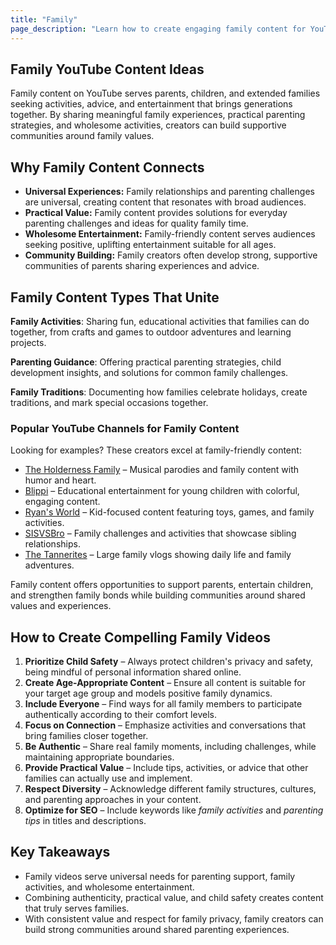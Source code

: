 ```yaml
---
title: "Family"
page_description: "Learn how to create engaging family content for YouTube—covering activities, parenting advice, and family experiences that connect generations."
---
```


## Family YouTube Content Ideas

Family content on YouTube serves parents, children, and extended families seeking activities, advice, and entertainment that brings generations together. By sharing meaningful family experiences, practical parenting strategies, and wholesome activities, creators can build supportive communities around family values.

## Why Family Content Connects

- **Universal Experiences:** Family relationships and parenting challenges are universal, creating content that resonates with broad audiences.
- **Practical Value:** Family content provides solutions for everyday parenting challenges and ideas for quality family time.
- **Wholesome Entertainment:** Family-friendly content serves audiences seeking positive, uplifting entertainment suitable for all ages.
- **Community Building:** Family creators often develop strong, supportive communities of parents sharing experiences and advice.

## Family Content Types That Unite

**Family Activities**: Sharing fun, educational activities that families can do together, from crafts and games to outdoor adventures and learning projects.

**Parenting Guidance**: Offering practical parenting strategies, child development insights, and solutions for common family challenges.

**Family Traditions**: Documenting how families celebrate holidays, create traditions, and mark special occasions together.

### Popular YouTube Channels for Family Content

Looking for examples? These creators excel at family-friendly content:
- [The Holderness Family](https://www.youtube.com/@TheHoldernessFamily) – Musical parodies and family content with humor and heart.
- [Blippi](https://www.youtube.com/@Blippi) – Educational entertainment for young children with colorful, engaging content.
- [Ryan's World](https://www.youtube.com/@RyansWorld) – Kid-focused content featuring toys, games, and family activities.
- [SISVSBro](https://www.youtube.com/@SISVSBro) – Family challenges and activities that showcase sibling relationships.
- [The Tannerites](https://www.youtube.com/@Tannerites) – Large family vlogs showing daily life and family adventures.

Family content offers opportunities to support parents, entertain children, and strengthen family bonds while building communities around shared values and experiences.

## How to Create Compelling Family Videos

1. **Prioritize Child Safety** – Always protect children's privacy and safety, being mindful of personal information shared online.
2. **Create Age-Appropriate Content** – Ensure all content is suitable for your target age group and models positive family dynamics.
3. **Include Everyone** – Find ways for all family members to participate authentically according to their comfort levels.
4. **Focus on Connection** – Emphasize activities and conversations that bring families closer together.
5. **Be Authentic** – Share real family moments, including challenges, while maintaining appropriate boundaries.
6. **Provide Practical Value** – Include tips, activities, or advice that other families can actually use and implement.
7. **Respect Diversity** – Acknowledge different family structures, cultures, and parenting approaches in your content.
8. **Optimize for SEO** – Include keywords like *family activities* and *parenting tips* in titles and descriptions.

## Key Takeaways

- Family videos serve universal needs for parenting support, family activities, and wholesome entertainment.
- Combining authenticity, practical value, and child safety creates content that truly serves families.
- With consistent value and respect for family privacy, family creators can build strong communities around shared parenting experiences.
